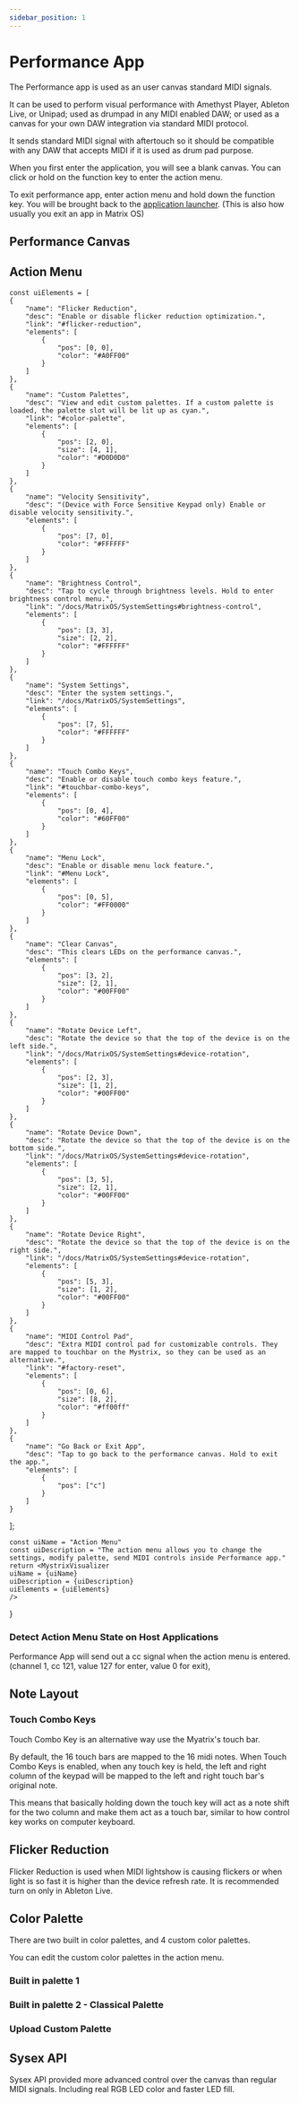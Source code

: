 ```yaml
---
sidebar_position: 1
---
```



# Performance App

The Performance app is used as an user canvas standard MIDI signals.

It can be used to perform visual performance with Amethyst Player, Ableton Live, or Unipad; used as drumpad in any MIDI enabled DAW; or used as a canvas for your own DAW integration via standard MIDI protocol.

It sends standard MIDI signal with aftertouch so it should be compatible with any DAW that accepts MIDI if it is used as drum pad purpose.

When you first enter the application, you will see a blank canvas. You can click or hold on the function key to enter the action menu.

To exit performance app, enter action menu and hold down the function key. You will be brought back to the [application launcher](/docs/MatrixOS/ApplicationLauncher). (This is also how usually you exit an app in Matrix OS)

## Performance Canvas

## Action Menu

    const uiElements = [
    {
        "name": "Flicker Reduction",
        "desc": "Enable or disable flicker reduction optimization.",
        "link": "#flicker-reduction",
        "elements": [
            {
                "pos": [0, 0],
                "color": "#A0FF00"
            }
        ]
    },
    {
        "name": "Custom Palettes",
        "desc": "View and edit custom palettes. If a custom palette is loaded, the palette slot will be lit up as cyan.",
        "link": "#color-palette",
        "elements": [
            {
                "pos": [2, 0],
                "size": [4, 1],
                "color": "#D0D0D0"
            }
        ]
    },
    {
        "name": "Velocity Sensitivity",
        "desc": "(Device with Force Sensitive Keypad only) Enable or disable velocity sensitivity.",
        "elements": [
            {
                "pos": [7, 0],
                "color": "#FFFFFF"
            }
        ]
    },
    {
        "name": "Brightness Control",
        "desc": "Tap to cycle through brightness levels. Hold to enter brightness control menu.",
        "link": "/docs/MatrixOS/SystemSettings#brightness-control",
        "elements": [
            {
                "pos": [3, 3],
                "size": [2, 2],
                "color": "#FFFFFF"
            }
        ]
    },
    {
        "name": "System Settings",
        "desc": "Enter the system settings.",
        "link": "/docs/MatrixOS/SystemSettings",
        "elements": [
            {
                "pos": [7, 5],
                "color": "#FFFFFF"
            }
        ]
    },
    {
        "name": "Touch Combo Keys",
        "desc": "Enable or disable touch combo keys feature.",
        "link": "#touchbar-combo-keys",
        "elements": [
            {
                "pos": [0, 4],
                "color": "#60FF00"
            }
        ]
    },
    {
        "name": "Menu Lock",
        "desc": "Enable or disable menu lock feature.",
        "link": "#Menu Lock",
        "elements": [
            {
                "pos": [0, 5],
                "color": "#FF0000"
            }
        ]
    },
    {
        "name": "Clear Canvas",
        "desc": "This clears LEDs on the performance canvas.",
        "elements": [
            {
                "pos": [3, 2],
                "size": [2, 1],
                "color": "#00FF00"
            }
        ]
    },
    {
        "name": "Rotate Device Left",
        "desc": "Rotate the device so that the top of the device is on the left side.",
        "link": "/docs/MatrixOS/SystemSettings#device-rotation",
        "elements": [
            {
                "pos": [2, 3],
                "size": [1, 2],
                "color": "#00FF00"
            }
        ]
    },
    {
        "name": "Rotate Device Down",
        "desc": "Rotate the device so that the top of the device is on the bottom side.",
        "link": "/docs/MatrixOS/SystemSettings#device-rotation",
        "elements": [
            {
                "pos": [3, 5],
                "size": [2, 1],
                "color": "#00FF00"
            }
        ]
    },
    {
        "name": "Rotate Device Right",
        "desc": "Rotate the device so that the top of the device is on the right side.",
        "link": "/docs/MatrixOS/SystemSettings#device-rotation",
        "elements": [
            {
                "pos": [5, 3],
                "size": [1, 2],
                "color": "#00FF00"
            }
        ]
    },
    {
        "name": "MIDI Control Pad",
        "desc": "Extra MIDI control pad for customizable controls. They are mapped to touchbar on the Mystrix, so they can be used as an alternative.",
        "link": "#factory-reset",
        "elements": [
            {
                "pos": [0, 6],
                "size": [8, 2],
                "color": "#ff00ff"
            }
        ]
    },
    {
        "name": "Go Back or Exit App",
        "desc": "Tap to go back to the performance canvas. Hold to exit the app.",
        "elements": [
            {
                "pos": ["c"]
            }
        ]
    }
];


    const uiName = "Action Menu"
    const uiDescription = "The action menu allows you to change the settings, modify palette, send MIDI controls inside Performance app."
    return <MystrixVisualizer 
    uiName = {uiName}
    uiDescription = {uiDescription}
    uiElements = {uiElements}
    />
}

<ActionMenu/>


### Detect Action Menu State on Host Applications
Performance App will send out a cc signal when the action menu is entered. (channel 1, cc 121, value 127 for enter, value 0 for exit),

## Note Layout

### Touch Combo Keys
Touch Combo Key is an alternative way use the Myatrix's touch bar.

By default, the 16 touch bars are mapped to the 16 midi notes. When Touch Combo Keys is enabled, when any touch key is held, the left and right column of the keypad will be mapped to the left and right touch bar's original note.

This means that basically holding down the touch key will act as a note shift for the two column and make them act as a touch bar, similar to how control key works on computer keyboard.

## Flicker Reduction
Flicker Reduction is used when MIDI lightshow is causing flickers or when light is so fast it is higher than the device refresh rate.
It is recommended turn on only in Ableton Live.

## Color Palette
There are two built in color palettes, and 4 custom color palettes. 

You can edit the custom color palettes in the action menu.

### Built in palette 1

### Built in palette 2 - Classical Palette

### Upload Custom Palette


## Sysex API

Sysex API provided more advanced control over the canvas than regular MIDI signals. Including real RGB LED color and faster LED fill. 
